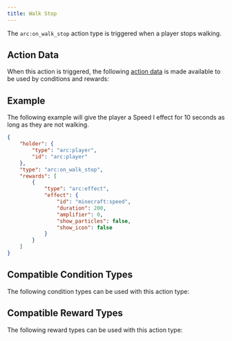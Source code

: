 ```yaml
---
title: Walk Stop
---
```



The `arc:on_walk_stop` action type is triggered when a player stops walking.

## Action Data

When this action is triggered, the following [action data](/docs/arc/wiki/action_data/index.mdx) is made available to be used by conditions and rewards:

<ActionDataTable actionType="walk_stop" />

## Example

The following example will give the player a Speed I effect for 10 seconds as long as they are not walking.

```json title="data/my_datapack/arc/speed_on_walk_stop.json"
{
    "holder": {
        "type": "arc:player",
        "id": "arc:player"
    },
    "type": "arc:on_walk_stop",
    "rewards": [
        {
            "type": "arc:effect",
            "effect": {
                "id": "minecraft:speed",
                "duration": 200,
                "amplifier": 0,
                "show_particles": false,
                "show_icon": false
            }
        }
    ]
}
```

## Compatible Condition Types

The following condition types can be used with this action type:

<CompatibleConditionTypes actionType="walk_stop" />

## Compatible Reward Types

The following reward types can be used with this action type:

<CompatibleRewardTypes actionType="walk_stop" />
